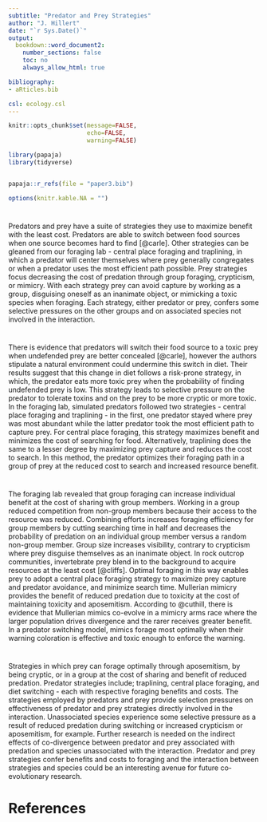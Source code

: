```yaml
---
subtitle: "Predator and Prey Strategies"
author: "J. Hillert"
date: "`r Sys.Date()`"
output:
  bookdown::word_document2:
    number_sections: false
    toc: no
    always_allow_html: true

bibliography:
- aRticles.bib

csl: ecology.csl
---
```



```r

knitr::opts_chunk$set(message=FALSE,
                      echo=FALSE,
                      warning=FALSE)

library(papaja)
library(tidyverse)


papaja::r_refs(file = "paper3.bib")

options(knitr.kable.NA = "")


```

#

Predators and prey have a suite of strategies they use to maximize benefit with the least cost. Predators are able to switch between food sources when one source becomes hard to find [@carle]. Other strategies can be gleaned from our foraging lab - central place foraging and traplining, in which a predator will center themselves where prey generally congregates or when a predator uses the most efficient path possible. Prey strategies focus decreasing the cost of predation through group foraging, crypticism, or mimicry. With each strategy prey can avoid capture by working as a group, disguising oneself as an inanimate object, or mimicking a toxic species when foraging. Each strategy, either predator or prey, confers some selective pressures on the other groups and on associated species not involved in the interaction.

#

There is evidence that predators will switch their food source to a toxic prey when undefended prey are better concealed [@carle], however the authors stipulate a natural environment could undermine this switch in diet. Their results suggest that this change in diet follows a risk-prone strategy, in which, the predator eats more toxic prey when the probability of finding undefended prey is low. This strategy leads to selective pressure on the predator to tolerate toxins and on the prey to be more cryptic or more toxic. In the foraging lab, simulated predators followed two strategies - central place foraging and traplining - in the first, one predator stayed where prey was most abundant while the latter predator took the most efficient path to capture prey. For central place foraging, this strategy maximizes benefit and minimizes the cost of searching for food. Alternatively, traplining does the same to a lesser degree by maximizing prey capture and reduces the cost to search. In this method, the predator optimizes their foraging path in a group of prey at the reduced cost to search and increased resource benefit.

# 

The foraging lab revealed that group foraging can increase individual benefit at the cost of sharing with group members. Working in a group reduced competition from non-group members because their access to the resource was reduced. Combining efforts increases foraging efficiency for group members by cutting searching time in half and decreases the probability of predation on an individual group member versus a random non-group member. Group size increases visibility, contrary to  crypticism where prey disguise themselves as an inanimate object. In rock outcrop communities, invertebrate prey blend in to the background to acquire resources at the least cost [@cliffs]. Optimal foraging in this way enables prey to adopt a central place foraging strategy to maximize prey capture and predator avoidance, and minimize search time. Mullerian mimicry provides the benefit of reduced predation due to toxicity at the cost of maintaining toxicity and aposemitism. According to @cuthill, there is evidence that Mullerian mimics co-evolve in a mimicry arms race where the larger population drives divergence and the rarer receives greater benefit. In a predator switching model, mimics forage most optimally when their warning coloration is effective and toxic enough to enforce the warning. 

# 

Strategies in which prey can forage optimally through aposemitism, by being cryptic, or in a group at the cost of sharing and benefit of reduced predation. Predator strategies include; traplining, central place foraging, and diet switching - each with respective foraging benefits and costs. The strategies employed by predators and prey provide selection pressures on effectiveness of predator and prey strategies directly involved in the interaction. Unassociated species experience some selective pressure as a result of reduced predation during switching or increased crypticism or aposemitism, for example. Further research is needed on the indirect effects of co-divergence between predator and prey associated with predation and species unassociated with the interaction. Predator and prey strategies confer benefits and costs to foraging and the interaction between strategies and species could be an interesting avenue for future co-evolutionary research. 

# References









